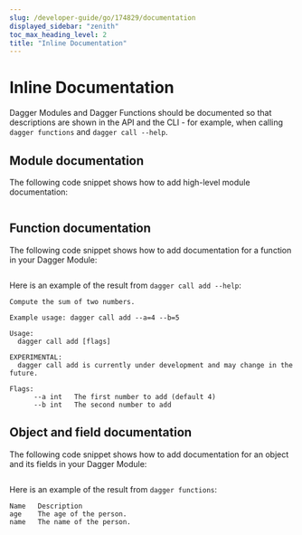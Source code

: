 ```yaml
---
slug: /developer-guide/go/174829/documentation
displayed_sidebar: "zenith"
toc_max_heading_level: 2
title: "Inline Documentation"
---
```



# Inline Documentation


Dagger Modules and Dagger Functions should be documented so that descriptions are shown
in the API and the CLI - for example, when calling `dagger functions` and `dagger call --help`.

## Module documentation

The following code snippet shows how to add high-level module documentation:

```go file=./snippets/documentation/module/main.go
```

## Function documentation

The following code snippet shows how to add documentation for a function in your Dagger Module:

```go file=./snippets/documentation/function/main.go
```

Here is an example of the result from `dagger call add --help`:

```shell
Compute the sum of two numbers.

Example usage: dagger call add --a=4 --b=5

Usage:
  dagger call add [flags]

EXPERIMENTAL:
  dagger call add is currently under development and may change in the future.

Flags:
      --a int   The first number to add (default 4)
      --b int   The second number to add
```

## Object and field documentation

The following code snippet shows how to add documentation for an object and its fields in your Dagger Module:

```go file=./snippets/documentation/object/main.go
```

Here is an example of the result from `dagger functions`:

```shell
Name   Description
age    The age of the person.
name   The name of the person.
```

